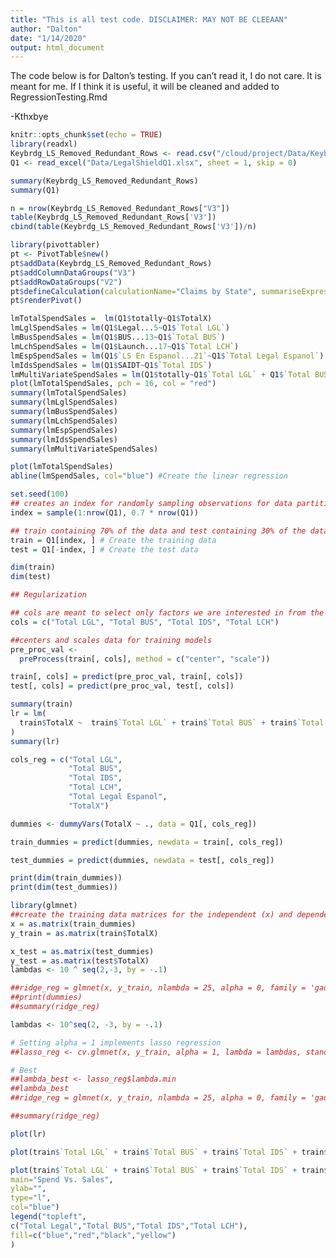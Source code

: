 ```yaml
---
title: "This is all test code. DISCLAIMER: MAY NOT BE CLEEAAN"
author: "Dalton"
date: "1/14/2020"
output: html_document
---
```


The code below is for Dalton's testing. If you can't read it, I do not care. It is meant for me. If I think it is useful, it will be cleaned and added to RegressionTesting.Rmd

-Kthxbye

```r
knitr::opts_chunk$set(echo = TRUE)
library(readxl) 
Keybrdg_LS_Removed_Redundant_Rows <- read.csv("/cloud/project/Data/Keybrdg_LS_Removed_Redundant_Rows.csv", header=FALSE)
Q1 <- read_excel("Data/LegalShieldQ1.xlsx", sheet = 1, skip = 0)
```


```r
summary(Keybrdg_LS_Removed_Redundant_Rows)
summary(Q1)

```

```r
n = nrow(Keybrdg_LS_Removed_Redundant_Rows["V3"])
table(Keybrdg_LS_Removed_Redundant_Rows['V3'])
cbind(table(Keybrdg_LS_Removed_Redundant_Rows['V3'])/n)
```

```r
library(pivottabler)
pt <- PivotTable$new()
pt$addData(Keybrdg_LS_Removed_Redundant_Rows)
pt$addColumnDataGroups("V3")
pt$addRowDataGroups("V2")
pt$defineCalculation(calculationName="Claims by State", summariseExpression="n()")
pt$renderPivot() 
```
```r
lmTotalSpendSales =  lm(Q1$totally~Q1$TotalX)
lmLglSpendSales = lm(Q1$Legal...5~Q1$`Total LGL`)
lmBusSpendSales = lm(Q1$BUS...13~Q1$`Total BUS`)
lmLchSpendSales = lm(Q1$Launch...17~Q1$`Total LCH`)
lmEspSpendSales = lm(Q1$`LS En Espanol...21`~Q1$`Total Legal Espanol`)
lmIdsSpendSales = lm(Q1$SAIDT~Q1$`Total IDS`)
lmMultiVariateSpendSales = lm(Q1$totally~Q1$`Total LGL` + Q1$`Total BUS` + Q1$`Total IDS` + Q1$`Total LCH` + Q1$`Total Legal Espanol` + Q1$TotalX)
plot(lmTotalSpendSales, pch = 16, col = "red")
summary(lmTotalSpendSales)
summary(lmLglSpendSales)
summary(lmBusSpendSales)
summary(lmLchSpendSales)
summary(lmEspSpendSales)
summary(lmIdsSpendSales)
summary(lmMultiVariateSpendSales)

```

```r
plot(lmTotalSpendSales)
abline(lmSpendSales, col="blue") #Create the linear regression
```

```r
set.seed(100)
## creates an index for randomly sampling observations for data partitioning
index = sample(1:nrow(Q1), 0.7 * nrow(Q1))

## train containing 70% of the data and test containing 30% of the data
train = Q1[index, ] # Create the training data
test = Q1[-index, ] # Create the test data

dim(train)
dim(test)

## Regularization

## cols are meant to select only factors we are interested in from the train/test data
cols = c("Total LGL", "Total BUS", "Total IDS", "Total LCH")

##centers and scales data for training models
pre_proc_val <-
  preProcess(train[, cols], method = c("center", "scale"))

train[, cols] = predict(pre_proc_val, train[, cols])
test[, cols] = predict(pre_proc_val, test[, cols])

summary(train)
lr = lm(
  train$TotalX ~  train$`Total LGL` + train$`Total BUS` + train$`Total IDS` + train$`Total LCH` + train$`Total Legal Espanol`
)
summary(lr)

cols_reg = c("Total LGL",
             "Total BUS",
             "Total IDS",
             "Total LCH",
             "Total Legal Espanol",
             "TotalX")

dummies <- dummyVars(TotalX ~ ., data = Q1[, cols_reg])

train_dummies = predict(dummies, newdata = train[, cols_reg])

test_dummies = predict(dummies, newdata = test[, cols_reg])

print(dim(train_dummies))
print(dim(test_dummies))

library(glmnet)
##create the training data matrices for the independent (x) and dependent variables (y).
x = as.matrix(train_dummies)
y_train = as.matrix(train$TotalX)

x_test = as.matrix(test_dummies)
y_test = as.matrix(test$TotalX)
lambdas <- 10 ^ seq(2,-3, by = -.1)
```
```r
##ridge_reg = glmnet(x, y_train, nlambda = 25, alpha = 0, family = 'gaussian', lambda = lambdas)
##print(dummies)
##summary(ridge_reg)
```

``` r
lambdas <- 10^seq(2, -3, by = -.1)

# Setting alpha = 1 implements lasso regression
##lasso_reg <- cv.glmnet(x, y_train, alpha = 1, lambda = lambdas, standardize = TRUE, nfolds = 5)

# Best 
##lambda_best <- lasso_reg$lambda.min 
##lambda_best
##ridge_reg = glmnet(x, y_train, nlambda = 25, alpha = 0, family = 'gaussian', lambda = lambdas)

##summary(ridge_reg)
```

```r
plot(lr)

plot(train$`Total LGL` + train$`Total BUS` + train$`Total IDS` + train$`Total LCH` + train$`Total Legal Espanol`,train$TotalX )

plot(train$`Total LGL` + train$`Total BUS` + train$`Total IDS` + train$`Total LCH` + train$`Total Legal Espanol`, train$TotalX ,
main="Spend Vs. Sales",
ylab="",
type="l",
col="blue")
legend("topleft",
c("Total Legal","Total BUS","Total IDS","Total LCH"),
fill=c("blue","red","black","yellow")
)
```

